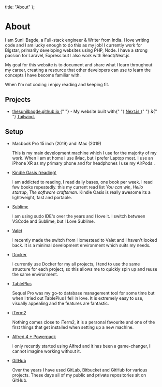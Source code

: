 
  title: "About"
};

# About

I am Sunil Bagde, a Full-stack engineer & Writer from India. I love writing code and I am lucky enough to do this as my job! I currently work for <a   target="_blank" rel="noopener noreferrer" className="font-bold underline text-blue-400 hover:text-blue-500">Bigstar</a>,
primarily developing websites using PHP, Node. I have a strong passion for Laravel, Express but I also work with React/Next.js.

My goal for this website is to document and share what I learn throughout my career, creating a resource that other developers can use to learn the
concepts I have become familiar with.

When I'm not coding i enjoy reading and keeping fit.

## Projects

- <p>
    <a
      href="https://github.com/thesunilbagde/thesunilbagde.github.io"
      className="font-bold underline text-blue-400 hover:text-blue-500"
    >
      thesunilbagde.github.io
    </a>{" "}
    - My website built with{" "}
    <a
      href="https://nextjs.org/"
      target="_blank"
      rel="noopener noreferrer"
      className="font-bold underline text-blue-400 hover:text-blue-500"
    >
      Next.js
    </a>{" "}
    &{" "}
    <a
      href="https://tailwindcss.com/"
      target="_blank"
      rel="noopener noreferrer"
      className="font-bold underline text-blue-400 hover:text-blue-500"
    >
      Tailwind.
    </a>
  
  </p>

## Setup

<ul className="list-none mt-4 pl-4">
  <li>
    <p className="leading-normal underline">
      <a className="font-bold underline text-blue-400 hover:text-blue500">
        Macbook Pro 15 inch (2019) and iMac (2019)
      </a>
    </p>
    <p className="leading-normal">
      This is my main development machine which I use for the majority of my
      work. When I am at home i use iMac, but i prefer Laptop most.
      I use an iPhone XR as my primary phone and for headphones I  use my AirPods .
    </p>
  </li>

  <li>
    <p className="leading-normal">
      <a
        className="font-bold underline text-blue-400 hover:text-blue500"
        href="https://www.amazon.in/gp/product/B06XDBNSCP"
      >
        Kindle Oasis (reading)
      </a>
    </p>
    <p className="leading-normal">
      I am addicted to reading, I read daily bases, one book per week. I read few books repeatedly. 
      this my current read list <em>You can win</em>, <em>Hello startup</em>,  <em>The software craftsman</em>.
      Kindle Oasis is really awesome its a lightweight, fast and portable. 
    </p>
  </li>
  <li>
    <p className="leading-normal">
      <a
        className="font-bold underline text-blue-400 hover:text-blue500"
        href="https://www.sublimetext.com/"
      >
        Sublime
      </a>
    </p>
    <p className="leading-normal">
      I am using sudo IDE's over the years and I love it. I switch between VSCode and Sublime, but I Love Sublime.   
    </p>
  </li>

  <li>
    <p className="leading-normal">
      <a
        className="font-bold underline text-blue-400 hover:text-blue-500"
        href="https://laravel.com/docs/6.x/valet"
      >
        Valet
      </a>
    </p>
    <p className="leading-normal">
      I recently made the switch from Homestead to Valet and i haven&apos;t looked
      back. It is a minimal development environment which suits my needs.
    </p>
  </li>
  <li> 
    <p className="leading-normal">
      <a
        className="font-bold underline text-blue-400 hover:text-blue-500"
        href="https://www.docker.com/"
      >
        Docker
      </a>
    </p>
    <p className="leading-normal">
      I currently use Docker for my all projects, I tend to use the same
      structure for each project, so this allows me to quickly spin up and reuse
      the same environment.
    </p>
  </li>
  <li>
    <p className="leading-normal">
      <a
        className="font-bold underline text-blue-400 hover:text-blue-500"
        href="https://tableplus.com/"
      >
        TablePlus
      </a>
    </p>
    <p className="leading-normal">
      Sequel Pro was my go-to database management tool for some time but when I
      tried out TablePlus I fell in love. It is extremely easy to use, visually
      appealing and the features are fantastic.
    </p>
  </li>
  <li>
    <p className="leading-normal">
      <a
        className="font-bold underline text-blue-400 hover:text-blue-500"
        href="https://iterm2.com/"
      >
        iTerm2
      </a>
    </p>
    <p className="leading-normal">
      Nothing comes close to iTerm2, it is a personal favourite and one of the
      first things that get installed when setting up a new machine.
    </p>
  </li>
  <li>
    <p className="leading-normal">
      <a
        className="font-bold underline text-blue-400 hover:text-blue-500"
        href="https://www.alfredapp.com/"
      >
        Alfred 4 + Powerpack
      </a>
    </p>
    <p className="leading-normal">
      I only recently started using Alfred and it has been a game-changer, I
      cannot imagine working without it.
    </p>
  </li>
  <li>
    <p className="leading-normal">
      <a
        className="font-bold underline text-blue-400 hover:text-blue-500"
        href="https://github.com/"
      >
        GitHub
      </a>
    </p>
    <p className="leading-normal">
      Over the years I have used GitLab, Bitbucket and GitHub for various
      projects. These days all of my public and private repositories sit on
      GitHub.
    </p>
  </li>
</ul>
